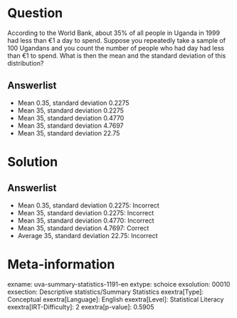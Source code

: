 Question
========

According to the World Bank, about 35% of all people in Uganda in 1999 had less than €1 a day to spend. Suppose you repeatedly take a sample of 100 Ugandans and you count the number of people who had day had less than €1 to spend. What is then the mean and the standard deviation of this distribution?

Answerlist
----------

* Mean 0.35, standard deviation 0.2275
* Mean 35, standard deviation 0.2275
* Mean 35, standard deviation 0.4770
* Mean 35, standard deviation 4.7697
* Mean 35, standard deviation 22.75

Solution
========

Answerlist
----------

* Mean 0.35, standard deviation 0.2275: Incorrect
* Mean 35, standard deviation 0.2275: Incorrect
* Mean 35, standard deviation 0.4770: Incorrect
* Mean 35, standard deviation 4.7697: Correct
* Average 35, standard deviation 22.75: Incorrect

Meta-information
================
exname: uva-summary-statistics-1191-en
extype: schoice
exsolution: 00010
exsection: Descriptive statistics/Summary Statistics
exextra[Type]: Conceptual
exextra[Language]: English
exextra[Level]: Statistical Literacy
exextra[IRT-Difficulty]: 2
exextra[p-value]: 0.5905
